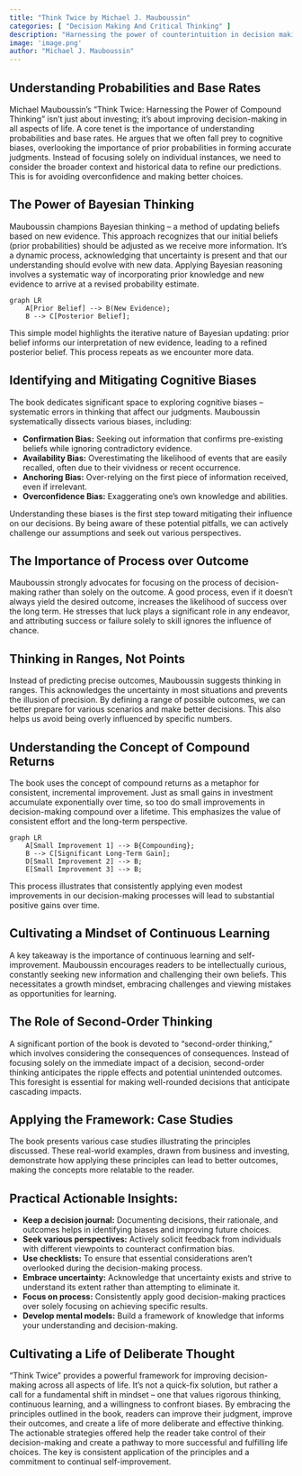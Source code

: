 ```yaml
---
title: "Think Twice by Michael J. Mauboussin"
categories: [ "Decision Making And Critical Thinking" ]
description: "Harnessing the power of counterintuition in decision making"
image: 'image.png'
author: "Michael J. Mauboussin"
---
```

## Understanding Probabilities and Base Rates

Michael Mauboussin's "Think Twice: Harnessing the Power of Compound Thinking" isn't just about investing; it's about improving decision-making in all aspects of life.  A core tenet is the importance of understanding probabilities and base rates.  He argues that we often fall prey to cognitive biases, overlooking the importance of prior probabilities in forming accurate judgments.  Instead of focusing solely on individual instances, we need to consider the broader context and historical data to refine our predictions.  This is for avoiding overconfidence and making better choices.


## The Power of Bayesian Thinking

Mauboussin champions Bayesian thinking – a method of updating beliefs based on new evidence. This approach recognizes that our initial beliefs (prior probabilities) should be adjusted as we receive more information. It's a dynamic process, acknowledging that uncertainty is present and that our understanding should evolve with new data. Applying Bayesian reasoning involves a systematic way of incorporating prior knowledge and new evidence to arrive at a revised probability estimate.

```mermaid
graph LR
    A[Prior Belief] --> B(New Evidence);
    B --> C[Posterior Belief];
```

This simple model highlights the iterative nature of Bayesian updating:  prior belief informs our interpretation of new evidence, leading to a refined posterior belief. This process repeats as we encounter more data.


## Identifying and Mitigating Cognitive Biases

The book dedicates significant space to exploring cognitive biases – systematic errors in thinking that affect our judgments.  Mauboussin systematically dissects various biases, including:

* **Confirmation Bias:** Seeking out information that confirms pre-existing beliefs while ignoring contradictory evidence.
* **Availability Bias:** Overestimating the likelihood of events that are easily recalled, often due to their vividness or recent occurrence.
* **Anchoring Bias:** Over-relying on the first piece of information received, even if irrelevant.
* **Overconfidence Bias:**  Exaggerating one's own knowledge and abilities.

Understanding these biases is the first step toward mitigating their influence on our decisions.  By being aware of these potential pitfalls, we can actively challenge our assumptions and seek out various perspectives.


##  The Importance of Process over Outcome

Mauboussin strongly advocates for focusing on the process of decision-making rather than solely on the outcome.  A good process, even if it doesn't always yield the desired outcome, increases the likelihood of success over the long term.  He stresses that luck plays a significant role in any endeavor, and attributing success or failure solely to skill ignores the influence of chance.


##  Thinking in Ranges, Not Points

Instead of predicting precise outcomes, Mauboussin suggests thinking in ranges. This acknowledges the uncertainty in most situations and prevents the illusion of precision. By defining a range of possible outcomes, we can better prepare for various scenarios and make better decisions. This also helps us avoid being overly influenced by specific numbers.


##  Understanding the Concept of Compound Returns

The book uses the concept of compound returns as a metaphor for consistent, incremental improvement.  Just as small gains in investment accumulate exponentially over time, so too do small improvements in decision-making compound over a lifetime.  This emphasizes the value of consistent effort and the long-term perspective.


```mermaid
graph LR
    A[Small Improvement 1] --> B{Compounding};
    B --> C[Significant Long-Term Gain];
    D[Small Improvement 2] --> B;
    E[Small Improvement 3] --> B;
```

This process illustrates that consistently applying even modest improvements in our decision-making processes will lead to substantial positive gains over time.


## Cultivating a Mindset of Continuous Learning

A key takeaway is the importance of continuous learning and self-improvement.  Mauboussin encourages readers to be intellectually curious, constantly seeking new information and challenging their own beliefs.  This necessitates a growth mindset, embracing challenges and viewing mistakes as opportunities for learning.


##  The Role of Second-Order Thinking

A significant portion of the book is devoted to "second-order thinking,"  which involves considering the consequences of consequences.  Instead of focusing solely on the immediate impact of a decision, second-order thinking anticipates the ripple effects and potential unintended outcomes. This foresight is essential for making well-rounded decisions that anticipate cascading impacts.


##  Applying the Framework: Case Studies

The book presents various case studies illustrating the principles discussed. These real-world examples, drawn from business and investing, demonstrate how applying these principles can lead to better outcomes, making the concepts more relatable to the reader.


##  Practical Actionable Insights:

* **Keep a decision journal:**  Documenting decisions, their rationale, and outcomes helps in identifying biases and improving future choices.
* **Seek various perspectives:**  Actively solicit feedback from individuals with different viewpoints to counteract confirmation bias.
* **Use checklists:**  To ensure that essential considerations aren't overlooked during the decision-making process.
* **Embrace uncertainty:** Acknowledge that uncertainty exists and strive to understand its extent rather than attempting to eliminate it.
* **Focus on process:** Consistently apply good decision-making practices over solely focusing on achieving specific results.
* **Develop mental models:** Build a framework of knowledge that informs your understanding and decision-making.


##  Cultivating a Life of Deliberate Thought

"Think Twice" provides a powerful framework for improving decision-making across all aspects of life. It's not a quick-fix solution, but rather a call for a fundamental shift in mindset – one that values rigorous thinking, continuous learning, and a willingness to confront biases. By embracing the principles outlined in the book, readers can improve their judgment, improve their outcomes, and create a life of more deliberate and effective thinking. The actionable strategies offered help the reader take control of their decision-making and create a pathway to more successful and fulfilling life choices. The key is consistent application of the principles and a commitment to continual self-improvement.

